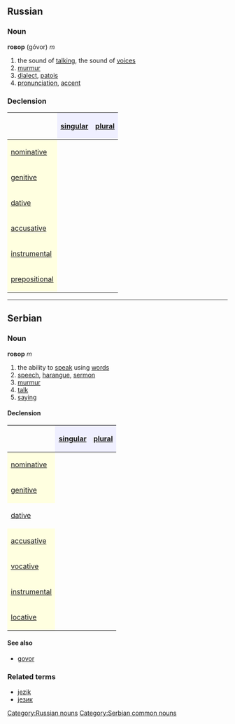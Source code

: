 ==Russian==
[[Category:Russian nouns]]
===Noun===
'''говор''' (góvor) ''m''

#the sound of [[talking]], the sound of [[voices]]
#[[murmur]]
#[[dialect]], [[patois]]
#[[pronunciation]], [[accent]]

===Declension===
{| border="1" cellpadding="4" cellspacing="0"
!
! style="background-color: #EFEFFF" align="center"|[[singular]]
! style="background-color: #EFEFFF" align="center"|[[plural]]
|-
! style="background-color: #FFFFE0" align="left"|[[nominative case|nominative]]
| align="center"|{{RUchar|го́вор}}
| align="center"|{{RUchar|го́воры}}
|-
! style="background-color: #FFFFE0" align="left"|[[genitive case|genitive]]
| align="center"|{{RUchar|го́вора}}
| align="center"|{{RUchar|го́воров}}
|-
! style="background-color: #FFFFE0" align="left"|[[dative case|dative]]
| align="center"|{{RUchar|го́вору}}
| align="center"|{{RUchar|го́ворам}}
|-
! style="background-color: #FFFFE0" align="left"|[[accusative case|accusative]]
| align="center"|{{RUchar|го́вор}}
| align="center"|{{RUchar|го́воры}}
|-
! style="background-color: #FFFFE0" align="left"|[[instrumental case|instrumental]]
| align="center"|{{RUchar|го́вором}}
| align="center"|{{RUchar|го́ворами}}
|-
! style="background-color: #FFFFE0" align="left"|[[prepositional case|prepositional]]
| align="center"|{{RUchar|о го́воре}}
| align="center"|{{RUchar|о го́ворах}}
|}


----
==Serbian==
===Noun===
'''говор''' ''m''
#the ability to [[speak]] using [[words]]
#[[speech]], [[harangue]], [[sermon]]
#[[murmur]]
#[[talk]]
#[[saying]]
====Declension====
{| border="1" cellpadding="4" cellspacing="0"
!
! style="background-color: #EFEFFF" align="center"|[[singular]]
! style="background-color: #EFEFFF" align="center"|[[plural]]
|-
! style="background-color: #FFFFE0" align="left"|[[nominative case|nominative]]
| align="center"|{{Unicode|говор}}
| align="center"|{{Unicode|говори}}
|-
! style="background-color: #FFFFE0" align="left"|[[genitive case|genitive]]
| align="center"|{{Unicode|говора}}
| align="center"|{{Unicode|говора}}
|-
! style="backgrond-color: #FFFFE0" align="left"|[[dative case|dative]]
| align="center"|{{Unicode|говору}}
| align="center"|{{Unicode|говорима}}
|-
! style="background-color: #FFFFE0" align="left"|[[accusative case|accusative]]
| align="center"|{{Unicode|говора}}
| align="center"|{{Unicode|говора}}
|-
! style="background-color: #FFFFE0" align="left"|[[vocative case|vocative]]
| align="center"|{{Unicode|говоре}}
| align="center"|{{Unicode|говори}}
|-
! style="background-color: #FFFFE0" align="left"|[[instrumental case|instrumental]]
| align="center"|{{Unicode|говором}}
| align="center"|{{Unicode|говорима}}
|-
! style="background-color: #FFFFE0" align="left"|[[locative case|locative]]
| align="center"|{{Unicode|говору}}
| align="center"|{{Unicode|говорима}}
|}
====See also====
*[[govor]]
===Related terms===
*[[jezik]]
*[[језик]]
[[Category:Serbian common nouns]]